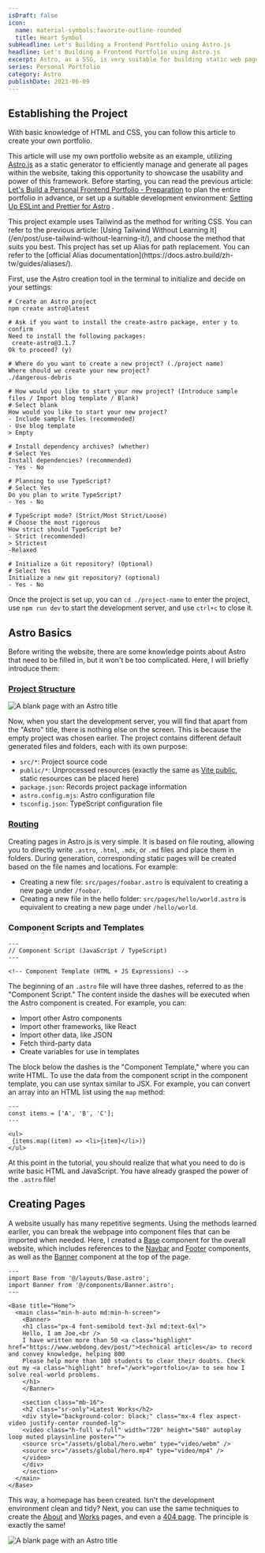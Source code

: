 ```yaml
---
isDraft: false
icon:
  name: material-symbols:favorite-outline-rounded
  title: Heart Symbol
subHeadline: Let's Building a Frontend Portfolio using Astro.js
headline: Let's Building a Frontend Portfolio using Astro.js
excerpt: Astro, as a SSG, is very suitable for building static web pages. I will use my own portfolio as a case study to teach you to create a real website.
series: Personal Portfolio
category: Astro
publishDate: 2023-06-09
---
```


## Establishing the Project

<Sidenote type="success">
  With basic knowledge of HTML and CSS, you can follow this article to create your own portfolio.
</Sidenote>

This article will use my own portfolio website as an example, utilizing [Astro.js](/post/why-you-should-try-astro/) as a static generator to efficiently manage and generate all pages within the website, taking this opportunity to showcase the usability and power of this framework. Before starting, you can read the previous article: [Let's Build a Personal Frontend Portfolio - Preparation](/en/post/lets-build-a-portfolio/) to plan the entire portfolio in advance, or set up a suitable development environment: [Setting Up ESLint and Prettier for Astro](/post/setting-up-eslint-and-prettier-in-astro/) .

<Sidenote type="warning">
  This project example uses Tailwind as the method for writing CSS. You can refer to the previous article: [Using
  Tailwind Without Learning It](/en/post/use-tailwind-without-learning-it/), and choose the method that suits you best.
</Sidenote>

<Sidenote type="warning">
  This project has set up Alias for path replacement. You can refer to the [official Alias
  documentation](https://docs.astro.build/zh-tw/guides/aliases/).
</Sidenote>

First, use the Astro creation tool in the terminal to initialize and decide on your settings:

```shell
# Create an Astro project
npm create astro@latest

# Ask if you want to install the create-astro package, enter y to confirm
Need to install the following packages:
 create-astro@3.1.7
Ok to proceed? (y)

# Where do you want to create a new project? (./project name)
Where should we create your new project?
./dangerous-debris

# How would you like to start your new project? (Introduce sample files / Import blog template / Blank)
# Select blank
How would you like to start your new project?
- Include sample files (recommended)
- Use blog template
> Empty

# Install dependency archives? (whether)
# Select Yes
Install dependencies? (recommended)
- Yes - No

# Planning to use TypeScript?
# Select Yes
Do you plan to write TypeScript?
- Yes - No

# TypeScript mode? (Strict/Most Strict/Loose)
# Choose the most rigorous
How strict should TypeScript be?
- Strict (recommended)
> Strictest
-Relaxed

# Initialize a Git repository? (Optional)
# Select Yes
Initialize a new git repository? (optional)
- Yes - No
```

Once the project is set up, you can `cd ./project-name` to enter the project, use `npm run dev` to start the development server, and use `ctrl+c` to close it.

## Astro Basics

Before writing the website, there are some knowledge points about Astro that need to be filled in, but it won't be too complicated. Here, I will briefly introduce them:

### [Project Structure](https://docs.astro.build/zh-tw/core-concepts/project-structure/)

![A blank page with an Astro title](./blank-setting.webp)

Now, when you start the development server, you will find that apart from the "Astro" title, there is nothing else on the screen. This is because the empty project was chosen earlier. The project contains different default generated files and folders, each with its own purpose:

- `src/*`: Project source code
- `public/*`: Unprocessed resources (exactly the same as [Vite public](https://cn.vitejs.dev/guide/assets.html#the-public-directory), static resources can be placed here)
- `package.json`: Records project package information
- `astro.config.mjs`: Astro configuration file
- `tsconfig.json`: TypeScript configuration file

### [Routing](https://docs.astro.build/zh-tw/core-concepts/astro-pages/)

Creating pages in Astro.js is very simple. It is based on file routing, allowing you to directly write `.astro`, `.html`, `.mdx`, or `.md` files and place them in folders. During generation, corresponding static pages will be created based on the file names and locations. For example:

- Creating a new file: `src/pages/foobar.astro` is equivalent to creating a new page under `/foobar`.
- Creating a new file in the hello folder: `src/pages/hello/world.astro` is equivalent to creating a new page under `/hello/world`.

### Component Scripts and Templates

```astro
---
// Component Script (JavaScript / TypeScript)
---

<!-- Component Template (HTML + JS Expressions) -->
```

The beginning of an `.astro` file will have three dashes, referred to as the "Component Script." The content inside the dashes will be executed when the Astro component is created. For example, you can:

- Import other Astro components
- Import other frameworks, like React
- Import other data, like JSON
- Fetch third-party data
- Create variables for use in templates

The block below the dashes is the "Component Template," where you can write HTML. To use the data from the component script in the component template, you can use syntax similar to JSX. For example, you can convert an array into an HTML list using the `map` method:

```astro
---
const items = ['A', 'B', 'C'];
---

<ul>
 {items.map((item) => <li>{item}</li>)}
</ul>
```

At this point in the tutorial, you should realize that what you need to do is write basic HTML and JavaScript. You have already grasped the power of the `.astro` file!

## Creating Pages

A website usually has many repetitive segments. Using the methods learned earlier, you can break the webpage into component files that can be imported when needed. Here, I created a [Base](https://github.com/riceball-tw/wei-wei-web/commit/bdcfe6d81c6b9394ec36e92097b9990bb55ab325) component for the overall website, which includes references to the [Navbar](https://github.com/riceball-tw/wei-wei-web/commit/b82f540940a1d284537e25f6df94b4a3cb59549d) and [Footer](https://github.com/riceball-tw/wei-wei-web/commit/09abfc94f689bae1b1af1eb31b4c4f39a7ee4766) components, as well as the [Banner](https://github.com/riceball-tw/wei-wei-web/commit/932f7f9f50acdea6f727e9ce81f0b14846d1b262) component at the top of the page.

```astro
---
import Base from '@/layouts/Base.astro';
import Banner from '@/components/Banner.astro';
---

<Base title="Home">
  <main class="min-h-auto md:min-h-screen">
    <Banner>
    <h1 class="px-4 font-semibold text-3xl md:text-6xl">
    Hello, I am Joe,<br />
    I have written more than 50 <a class="highlight" href="https://www.webdong.dev/post/">technical articles</a> to record and convey knowledge, helping 800
    Please help more than 100 students to clear their doubts. Check out my <a class="highlight" href="/work">portfolio</a> to see how I solve real-world problems.
    </h1>
    </Banner>

    <section class="mb-16">
    <h2 class="sr-only">Latest Works</h2>
    <div style="background-color: black;" class="mx-4 flex aspect-video justify-center rounded-lg">
    <video class="h-full w-full" width="720" height="540" autoplay loop muted playsinline poster="">
    <source src="/assets/global/hero.webm" type="video/webm" />
    <source src="/assets/global/hero.mp4" type="video/mp4" />
    </video>
    </div>
    </section>
  </main>
</Base>
```

This way, a homepage has been created. Isn't the development environment clean and tidy? Next, you can use the same techniques to create the [About](https://github.com/riceball-tw/wei-wei-web/commit/f82c2c6ee438f76f7844400cbbc0c0c6fba2118a) and [Works](https://github.com/riceball-tw/wei-wei-web/commit/3731d120194367106edf0e255e903a1041e2b81a) pages, and even a [404 page](https://github.com/riceball-tw/wei-wei-web/commit/cae2d37c9657c0debc34cfb8eefb680bed57e0fe). The principle is exactly the same!

![A blank page with an Astro title](./home.webp)
